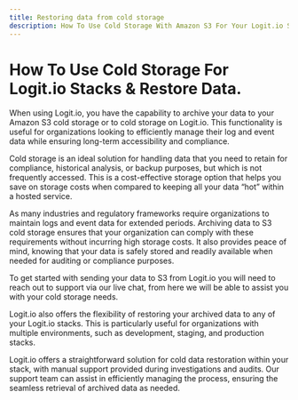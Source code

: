 ```yaml
---
title: Restoring data from cold storage
description: How To Use Cold Storage With Amazon S3 For Your Logit.io Stack
---
```


# How To Use Cold Storage For Logit.io Stacks & Restore Data.

When using Logit.io, you have the capability to archive your data to your 
Amazon S3 cold storage or to cold storage on Logit.io. This functionality 
is useful for organizations looking to efficiently manage their log and 
event data while ensuring long-term accessibility and compliance.

Cold storage is an ideal solution for handling data that you need to 
retain for compliance, historical analysis, or backup purposes, but 
which is not frequently accessed. This is a cost-effective storage 
option that helps you save on storage costs when compared to 
keeping all your data “hot” within a hosted service.

As many industries and regulatory frameworks require organizations to 
maintain logs and event data for extended periods. Archiving data to 
S3 cold storage ensures that your organization can comply with these 
requirements without incurring high storage costs. It also provides 
peace of mind, knowing that your data is safely stored and readily 
available when needed for auditing or compliance purposes.

To get started with sending your data to S3 from Logit.io you will 
need to reach out to support via our live chat, from here we will 
be able to assist you with your cold storage needs.

Logit.io also offers the flexibility of restoring your archived data 
to any of your Logit.io stacks. This is particularly useful for 
organizations with multiple environments, such as development, 
staging, and production stacks.

Logit.io offers a straightforward solution for cold data restoration 
within your stack, with manual support provided during investigations 
and audits. Our support team can assist in efficiently managing the 
process, ensuring the seamless retrieval of archived data as needed.
